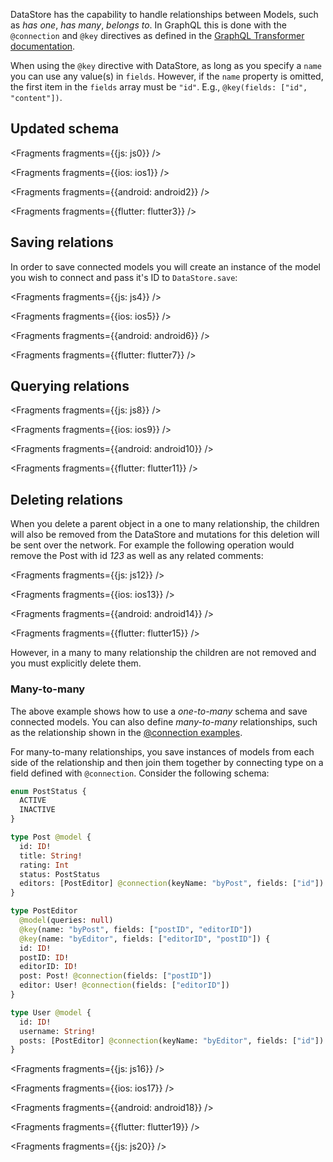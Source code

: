 
DataStore has the capability to handle relationships between Models, such as *has one*, *has many*, *belongs to*. In GraphQL this is done with the `@connection` and `@key` directives as defined in the [GraphQL Transformer documentation](/cli/graphql-transformer/connection).

<Callout warning>

When using the `@key` directive with DataStore, as long as you specify a `name` you can use any value(s) in `fields`. However, if the `name` property is omitted, the first item in the `fields` array must be `"id"`. E.g., `@key(fields: ["id", "content"])`.

</Callout>

## Updated schema


<Fragments fragments={{js: js0}} />


<Fragments fragments={{ios: ios1}} />


<Fragments fragments={{android: android2}} />


<Fragments fragments={{flutter: flutter3}} />

## Saving relations

In order to save connected models you will create an instance of the model you wish to connect and pass it's ID to `DataStore.save`:


<Fragments fragments={{js: js4}} />


<Fragments fragments={{ios: ios5}} />


<Fragments fragments={{android: android6}} />


<Fragments fragments={{flutter: flutter7}} />

## Querying relations


<Fragments fragments={{js: js8}} />


<Fragments fragments={{ios: ios9}} />


<Fragments fragments={{android: android10}} />


<Fragments fragments={{flutter: flutter11}} />

## Deleting relations

When you delete a parent object in a one to many relationship, the children will also be removed from the DataStore and mutations for this deletion will be sent over the network. For example the following operation would remove the Post with id *123* as well as any related comments:


<Fragments fragments={{js: js12}} />


<Fragments fragments={{ios: ios13}} />


<Fragments fragments={{android: android14}} />


<Fragments fragments={{flutter: flutter15}} />

However, in a many to many relationship the children are not removed and you must explicitly delete them.

### Many-to-many

The above example shows how to use a *one-to-many* schema and save connected models. You can also define *many-to-many* relationships, such as the relationship shown in the [@connection examples](/cli/graphql-transformer/connection#many-to-many-connections).

For many-to-many relationships, you save instances of models from each side of the relationship and then join them together by connecting type on a field defined with `@connection`. Consider the following schema:

```graphql
enum PostStatus {
  ACTIVE
  INACTIVE
}

type Post @model {
  id: ID!
  title: String!
  rating: Int
  status: PostStatus
  editors: [PostEditor] @connection(keyName: "byPost", fields: ["id"])
}

type PostEditor
  @model(queries: null)
  @key(name: "byPost", fields: ["postID", "editorID"])
  @key(name: "byEditor", fields: ["editorID", "postID"]) {
  id: ID!
  postID: ID!
  editorID: ID!
  post: Post! @connection(fields: ["postID"])
  editor: User! @connection(fields: ["editorID"])
}

type User @model {
  id: ID!
  username: String!
  posts: [PostEditor] @connection(keyName: "byEditor", fields: ["id"])
}
```


<Fragments fragments={{js: js16}} />


<Fragments fragments={{ios: ios17}} />


<Fragments fragments={{android: android18}} />


<Fragments fragments={{flutter: flutter19}} />


<Fragments fragments={{js: js20}} />